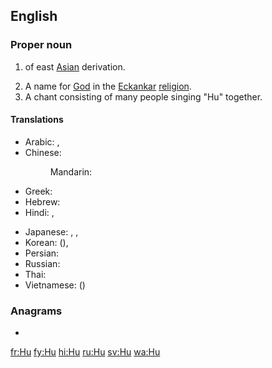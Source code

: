 {{also|Appendix:Variations of "hu"}}
==English==
{{wikipedia}}

===Proper noun===
{{en-proper noun}}

# {{surname|common|from=Chinese|dot=}} of east [[Asia]]n derivation.
# A name for [[God]] in the [[Eckankar]] [[religion]].
# A chant consisting of many people singing "Hu" together.

====Translations====
{{trans-top|Chinese surname}}
* Arabic: {{t+|ar|هُو}}, {{t|ar|خُو}}
* Chinese:
*: Mandarin: {{t+|cmn|胡|tr=Hú|sc=Hani}}
* Greek: {{t|el|Χου}}
* Hebrew: {{t|he|חו}}
* Hindi: {{t+|hi|हु|tr=hu}}, {{t|hi|ख़ू|tr=xu}}
{{trans-mid}}
* Japanese: {{t+|ja|胡|tr=こ, Ko}}, {{t|ja|ホゥー|tr=Hū}}, {{t|ja|フー|tr=Fū}}
* Korean: {{t+|ko|호|tr=Ho|sc=Hang}} ({{t+|ko|胡|sc=Hani}}), {{t+|ko|후|tr=Hu|sc=Hang}}
* Persian: {{t+|fa|هو}}
* Russian: {{t|ru|Ху}}
* Thai: {{t+|th|หู|tr=hŏo}}
* Vietnamese: {{t|vi|Hồ}} ({{t|vi|胡|sc=Hani}})
{{trans-bottom}}

===Anagrams===
* {{l|en|uh}}

[[fr:Hu]]
[[fy:Hu]]
[[hi:Hu]]
[[ru:Hu]]
[[sv:Hu]]
[[wa:Hu]]